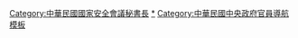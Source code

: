 {{Navbox
|name = 中華民國國家安全會議秘書長
|title = {{ROC}}[[中華民國國家安全會議|國家安全會議秘書長]]
|state=collapsed
|image = [[File:NSC_ROC_Taiwan_logo_square.svg|80px]]
|group1 = 
|list1 = [[黃少谷 (政治)|黃少谷]]{{to}}[[沈昌煥]]{{to}}[[汪道淵]]{{to}}[[蔣緯國]]{{to}}[[施啟揚]]{{to}}[[丁懋時]]{{to}}[[殷宗文]]{{to}}[[莊銘耀]]{{to}}[[丁渝洲]]{{to}}[[邱義仁]]{{to}}[[康寧祥]]{{to}}[[邱義仁]]{{to}}[[陳唐山]]{{to}}''[[陳忠信]]''<small>（代理）</small>{{to}}[[蘇起]]{{to}}[[胡為真]]{{to}}[[袁健生]]{{to}}[[金溥聰]]{{to}}[[高華柱]]{{to}}[[吳釗燮]]{{to}}[[嚴德發]]{{to}}[[李大維_(外交官)|李大維]]{{to}}[[顧立雄]]
}}<includeonly>[[Category:中華民國國家安全會議秘書長]]
</includeonly><noinclude>
[[Category:中華民國國家安全會議秘書長|*]]
[[Category:中華民國中央政府官員導航模板]]
</noinclude>